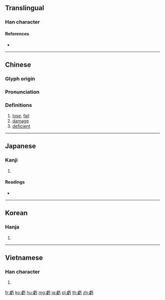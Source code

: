 {{character info/new}}
{{also|亏}}
==Translingual==

===Han character===
{{Han char|rn=141|rad=虍|as=11|sn=15|four=21227|canj=YGMMS|ids=⿰⿸虍隹亏}}

====References====
* {{Han ref|kx=1075.420|dkj=32770|dj=1544.220|hdz=42830.140|uh=8667|ud=34407|bh=C1AB|bd=49579}}

----

==Chinese==
{{zh-forms|s=亏}}

===Glyph origin===
{{Han etym}}

===Pronunciation===
{{zh-pron
|m=kuī
|c=kwai1
|mn=khui
|mc=y
|oc=y
|ma=
|cat=v,n,a
}}

===Definitions===
{{zh-hanzi}}

# [[lose]], [[fail]]
# [[damage]]
# [[deficient]]

----

==Japanese==

===Kanji===
{{ja-kanji|grade=|rs=虍11}}

# {{defn|lang=ja|sort=虍11}}

====Readings====
* {{ja-readings|on=[[き]] (ki)|kun=[[かける]] (kakeru)|nanori=}}

----

==Korean==

===Hanja===
{{ko-hanja|hangeul=휴|eumhun=|rv=hyu|mr=hyu|y=hyu}}

# {{defn|lang=ko|sort=虍11}}

----

==Vietnamese==

===Han character===
{{vi-hantu|[[khuy]], [[khuya]], [[khuây]]|rs=虍11}}

# {{defn|lang=vi|sort=虍11}}

[[fr:虧]]
[[ko:虧]]
[[hu:虧]]
[[mg:虧]]
[[ja:虧]]
[[pl:虧]]
[[th:虧]]
[[zh:虧]]